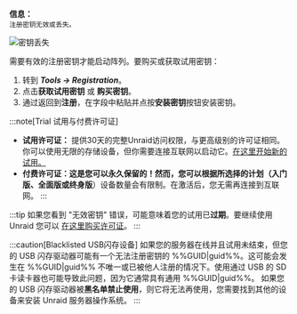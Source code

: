 **信息：**\
`注册密钥无效或丢失。`

![密钥丢失](/img/Invalidormissingkey.png)

需要有效的注册密钥才能启动阵列。要购买或获取试用密钥：

1. 转到 ***Tools → Registration***。
2. 点击**获取试用密钥** 或 **购买密钥**。
3. 通过返回到**注册**，在字段中粘贴并点按**安装密钥**按钮安装密钥。

:::note[Trial 试用与付费许可证]
- **试用许可证：** 提供30天的完整Unraid访问权限，与更高级别的许可证相同。你可以使用无限的存储设备，但你需要连接互联网以启动它。[在这里开始新的试用。](https://unraid.net/getting-started)
- **付费许可证：**这是您可以永久保留的！然而，您可以根据所选择的计划（**入门版**、**全面版**或**终身版**）设备数量会有限制。在激活后，您无需再连接到互联网。
:::

:::tip
如果您看到 "无效密钥" 错误，可能意味着您的试用已**过期**。要继续使用 Unraid 您可以 [在这里购买许可证](https://unraid.net/pricing)。
:::

:::caution[Blacklisted USB闪存设备]
如果您的服务器在线并且试用未结束，但您的 USB 闪存驱动器可能有一个无法注册密钥的 %%GUID|guid%%。这可能会发生在 %%GUID|guid%% 不唯一或已被他人注册的情况下。使用通过 USB 的 SD 卡读卡器也可能导致此问题，因为它通常具有通用 %%GUID|guid%%。 如果您的 USB 闪存驱动器被**黑名单禁止使用**，则它将无法再使用，您需要找到其他的设备来安装 Unraid 服务器操作系统。
:::
